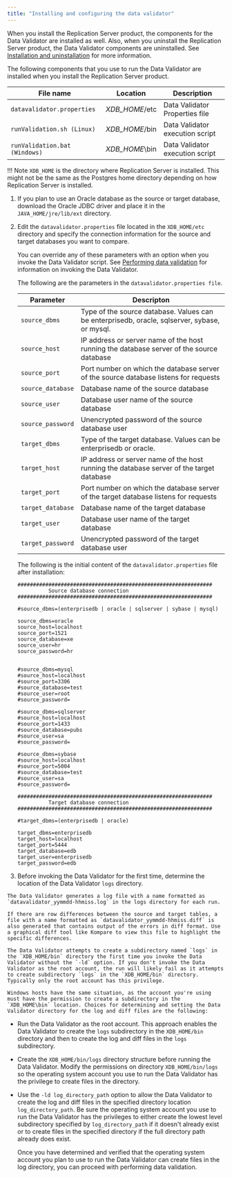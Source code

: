 ```yaml
---
title: "Installing and configuring the data validator"
---
```


<div id="installation_and_configuratiin_datavalidator" class="registered_link"></div>

When you install the Replication Server product, the components for the Data Validator are installed as well. Also, when you uninstall the Replication Server product, the Data Validator components are uninstalled.
See [Installation and uninstallation](../03_installation/#installation) for more information.

The following components that you use to run the Data Validator are installed when you install the Replication Server product.


| File name                   | Location                                   | Description                                 |
| --------------------------- | ------------------------------------------ | --------------------------------------------- |
| `datavalidator.properties`  | *XDB_HOME*/etc                             | Data Validator Properties file                |
| `runValidation.sh (Linux)`  | *XDB_HOME*/bin                             | Data Validator execution script               |
| `runValidation.bat (Windows)`| *XDB_HOME*\\bin                            | Data Validator execution script               |


!!! Note
    `XDB_HOME` is the directory where Replication Server is installed. This might not be the same as the Postgres home directory depending on how Replication Server is installed.

1.  If you plan to use an Oracle database as the source or target database, download the Oracle JDBC driver and place it in the `JAVA_HOME/jre/lib/ext` directory.

1.  Edit the `datavalidator.properties` file located in the `XDB_HOME/etc` directory and specify the connection information for the source and target databases you want to compare.

    You can override any of these parameters with an option when you invoke the Data Validator script. See [Performing data validation](02_perform_datavalidation/#perform_datavalidation) for information on invoking the Data Validator.

    The following are the parameters in the `datavalidator.properties file`.

    |  Parameter      |  Descripton                                                                              |
    | --------------- | --------------------------------------------------------------------------------------------- |
    | ``source_dbms``     | Type of the source database. Values can be enterprisedb, oracle, sqlserver, sybase, or mysql. |
    | ``source_host``     | IP address or server name of the host running the database server of the source database      |
    | ``source_port``     | Port number on which the database server of the source database listens for requests          |
    | ``source_database`` | Database name of the source database                                                          |
    | ``source_user``     | Database user name of the source database                                                     |
    | ``source_password`` | Unencrypted password of the source database user                                              |
    | ``target_dbms``     | Type of the target database. Values can be enterprisedb or oracle.                            |
    | ``target_host``     | IP address or server name of the host running the database server of the target database      |
    | ``target_port``     | Port number on which the database server of the target database listens for requests          |
    | ``target_database`` | Database name of the target database                                                          |
    | ``target_user``     | Database user name of the target database                                                     |
    | ``target_password`` | Unencrypted password of the target database user                                              |


    The following is the initial content of the `datavalidator.properties` file after installation:

    ```shell
    ###############################################################
              Source database connection
    ###############################################################

    #source_dbms=(enterprisedb | oracle | sqlserver | sybase | mysql)

    source_dbms=oracle
    source_host=localhost
    source_port=1521
    source_database=xe
    source_user=hr
    source_password=hr


    #source_dbms=mysql
    #source_host=localhost
    #source_port=3306
    #source_database=test
    #source_user=root
    #source_password=

    #source_dbms=sqlserver
    #source_host=localhost
    #source_port=1433
    #source_database=pubs
    #source_user=sa
    #source_password=

    #source_dbms=sybase
    #source_host=localhost
    #source_port=5004
    #source_database=test
    #source_user=sa
    #source_password=

    ###############################################################
              Target database connection                   
    ###############################################################

    #target_dbms=(enterprisedb | oracle)

    target_dbms=enterprisedb
    target_host=localhost
    target_port=5444
    target_database=edb
    target_user=enterprisedb
    target_password=edb
    ```

3.   Before invoking the Data Validator for the first time, determine the location of the Data Validator `logs` directory.

    The Data Validator generates a log file with a name formatted as `datavalidator_yymmdd-hhmiss.log` in the logs directory for each run.

    If there are row differences between the source and target tables, a file with a name formatted as `datavalidator_yymmdd-hhmiss.diff` is also generated that contains output of the errors in diff format. Use a graphical diff tool like Kompare to view this file to highlight the specific differences.

    The Data Validator attempts to create a subdirectory named `logs` in the `XDB_HOME/bin` directory the first time you invoke the Data Validator without the `-ld` option. If you don't invoke the Data Validator as the root account, the run will likely fail as it attempts to create subdirectory `logs` in the `XDB_HOME/bin` directory. Typically only the root account has this privilege.

    Windows hosts have the same situation, as the account you're using must have the permission to create a subdirectory in the `XDB_HOME\bin` location. Choices for determining and setting the Data Validator directory for the log and diff files are the following:

-   Run the Data Validator as the root account. This approach enables the Data Validator to create the `logs` subdirectory in the `XDB_HOME/bin` directory and then to create the log and diff files in the `logs` subdirectory.
-   Create the `XDB_HOME/bin/logs` directory structure before running the Data Validator. Modify the permissions on directory `XDB_HOME/bin/logs` so the operating system account you use to run the Data Validator has the privilege to create files in the directory.
-   Use the `-ld log_directory_path` option to allow the Data Validator to create the log and diff files in the specified directory location `log_directory_path`. Be sure the operating system account you use to run the Data Validator has the privileges to either create the lowest level subdirectory specified by `log_directory_path` if it doesn't already exist or to create files in the specified directory if the full directory path already does exist.

    Once you have determined and verified that the operating system account you plan to use to run the Data Validator can create files in the log directory, you can proceed with performing data validation.
